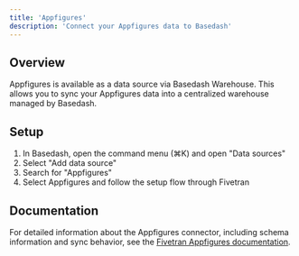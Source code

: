 ```yaml
---
title: 'Appfigures'
description: 'Connect your Appfigures data to Basedash'
---
```


## Overview

Appfigures is available as a data source via Basedash Warehouse. This allows you to sync your Appfigures data into a centralized warehouse managed by Basedash.

## Setup

1. In Basedash, open the command menu (⌘K) and open "Data sources"
2. Select "Add data source"
3. Search for "Appfigures"
4. Select Appfigures and follow the setup flow through Fivetran

## Documentation

For detailed information about the Appfigures connector, including schema information and sync behavior, see the [Fivetran Appfigures documentation](https://fivetran.com/docs/connectors/applications/appfigures).
